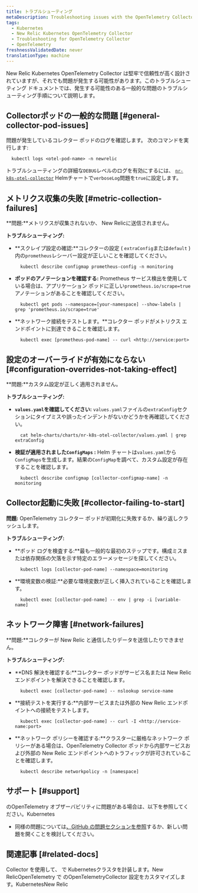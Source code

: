 ```yaml
---
title: トラブルシューティング
metaDescription: Troubleshooting issues with the OpenTelemetry Collector in Kubernetes.
tags:
  - Kubernetes
  - New Relic Kubernetes OpenTelemetry Collector
  - Troubleshooting for OpenTelemetry Collector
  - OpenTelemetry
freshnessValidatedDate: never
translationType: machine
---
```


New Relic Kubernetes OpenTelemetry Collector は堅牢で信頼性が高く設計されていますが、それでも問題が発生する可能性があります。このトラブルシューティング ドキュメントでは、発生する可能性のある一般的な問題のトラブルシューティング手順について説明します。

## Collectorポッドの一般的な問題 [#general-collector-pod-issues]

問題が発生しているコレクター ポッドのログを確認します。 次のコマンドを実行します:

```shell
  kubectl logs <otel-pod-name> -n newrelic
```

トラブルシューティングの詳細な`DEBUG`レベルのログを有効にするには、 [`nr-k8s-otel-collector`](https://github.com/newrelic/helm-charts/tree/master/charts/nr-k8s-otel-collector#values) Helmチャートで`verboseLog`問題を`true`に設定します。

## メトリクス収集の失敗 [#metric-collection-failures]

**問題:**メトリクスが収集されないか、 New Relicに送信されません。

**トラブルシューティング:**

* **スクレイプ設定の確認:**コレクターの設定 ( `extraConfig`または`default` ) 内の`prometheus`レシーバー設定が正しいことを確認してください。

  ```shell
    kubectl describe configmap prometheus-config -n monitoring
  ```

* **ポッドのアノテーションを確認する:** Prometheus サービス検出を使用している場合は、アプリケーション ポッドに正しい`prometheus.io/scrape=true`アノテーションがあることを確認してください。

  ```shell
    kubectl get pods --namespace=[your-namespace] --show-labels | grep 'prometheus.io/scrape=true'
  ```

* **ネットワーク接続をテストします。**コレクター ポッドがメトリクス エンドポイントに到達できることを確認します。

  ```shell
    kubectl exec [prometheus-pod-name] -- curl <http://service:port>
  ```

## 設定のオーバーライドが有効にならない [#configuration-overrides-not-taking-effect]

**問題:**カスタム設定が正しく適用されません。

**トラブルシューティング:**

* **`values.yaml`を確認してください:** `values.yaml`ファイルの`extraConfig`セクションにタイプミスや誤ったインデントがないかどうかを再確認してください。

  ```shell
    cat helm-charts/charts/nr-k8s-otel-collector/values.yaml | grep extraConfig
  ```

* **検証が適用されました`ConfigMaps` :** Helm チャートは`values.yaml`から`ConfigMaps`を生成します。結果の`ConfigMap`を調べて、カスタム設定が存在することを確認します。

  ```shell
    kubectl describe configmap [collector-configmap-name] -n monitoring
  ```

## Collector起動に失敗 [#collector-failing-to-start]

**問題:** OpenTelemetry コレクター ポッドが初期化に失敗するか、繰り返しクラッシュします。

**トラブルシューティング:**

* **ポッド ログを検査する:**最も一般的な最初のステップです。構成ミスまたは依存関係の欠落を示す特定のエラーメッセージを探してください。

  ```shell
    kubectl logs [collector-pod-name] --namespace=monitoring
  ```

* **環境変数の検証:**必要な環境変数が正しく挿入されていることを確認します。

  ```shell
    kubectl exec [collector-pod-name] -- env | grep -i [variable-name]
  ```

## ネットワーク障害 [#network-failures]

**問題:**コレクターが New Relic と通信したりデータを送信したりできません。

**トラブルシューティング:**

* **DNS 解決を確認する:**コレクター ポッドがサービス名または New Relic エンドポイントを解決できることを確認します。

  ```shell
    kubectl exec [collector-pod-name] -- nslookup service-name
  ```

* **接続テストを実行する:**内部サービスまたは外部の New Relic エンドポイントへの接続をテストします。

  ```shell
    kubectl exec [collector-pod-name] -- curl -I <http://service-name:port>
  ```

* **ネットワーク ポリシーを確認する:**クラスターに厳格なネットワーク ポリシーがある場合は、OpenTelemetry Collector ポッドから内部サービスおよび外部の New Relic エンドポイントへのトラフィックが許可されていることを確認します。

  ```shell
    kubectl describe networkpolicy -n [namespace]
  ```

## サポート [#support]

のOpenTelemetry オブザーバビリティに問題がある場合は、以下を参照してください。Kubernetes

* 同様の問題については[、GitHub の問題セクションを参照](https://github.com/newrelic/helm-charts/issues)するか、新しい問題を開くことを検討してください。

## 関連記事 [#related-docs]

<DocTiles>
  <DocTile title="Kubernetes用のOpenTelemetry Collectorをインストールする" path="/docs/kubernetes-pixie/k8s-otel/install/">
    Collector を使用して、 で Kubernetesクラスタを計装します。New RelicOpenTelemetry
  </DocTile>

  <DocTile title="OpenTelemetry Kubernetesの高度な設定" path="/docs/kubernetes-pixie/k8s-otel/advance-config/">
    で のOpenTelemetryCollector 設定をカスタマイズします。KubernetesNew Relic
  </DocTile>
</DocTiles>